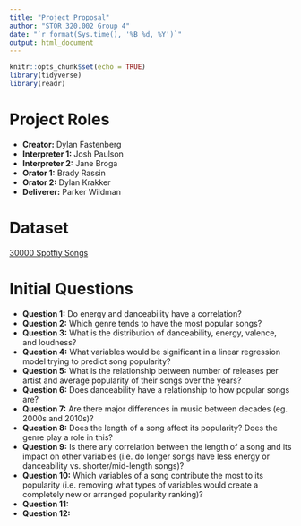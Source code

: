 ```yaml
---
title: "Project Proposal"
author: "STOR 320.002 Group 4"
date: "`r format(Sys.time(), '%B %d, %Y')`"
output: html_document
---
```


```r
knitr::opts_chunk$set(echo = TRUE)
library(tidyverse)
library(readr)
```

# Project Roles

- **Creator:** Dylan Fastenberg
- **Interpreter 1:** Josh Paulson 
- **Interpreter 2:** Jane Broga
- **Orator 1:** Brady Rassin
- **Orator 2:** Dylan Krakker
- **Deliverer:** Parker Wildman

# Dataset

[30000 Spotfiy Songs](https://www.kaggle.com/datasets/joebeachcapital/30000-spotify-songs)

# Initial Questions

- **Question 1:** Do energy and danceability have a correlation?
- **Question 2:** Which genre tends to have the most popular songs?
- **Question 3:** What is the distribution of danceability, energy, valence, and loudness?
- **Question 4:** What variables would be significant in a linear regression model trying to predict song popularity?
- **Question 5:** What is the relationship between number of releases per artist and average popularity of their songs over the years?
- **Question 6:** Does danceability have a relationship to how popular songs are?
- **Question 7:** Are there major differences in music between decades (eg. 2000s and 2010s)?
- **Question 8:** Does the length of a song affect its popularity? Does the genre play a role in this?
- **Question 9:** Is there any correlation between the length of a song and its impact on other variables (i.e. do longer songs have less energy or danceability vs. shorter/mid-length songs)?
- **Question 10:** Which variables of a song contribute the most to its popularity (i.e. removing what types of variables would create a completely new or arranged popularity ranking)?
- **Question 11:**
- **Question 12:**
